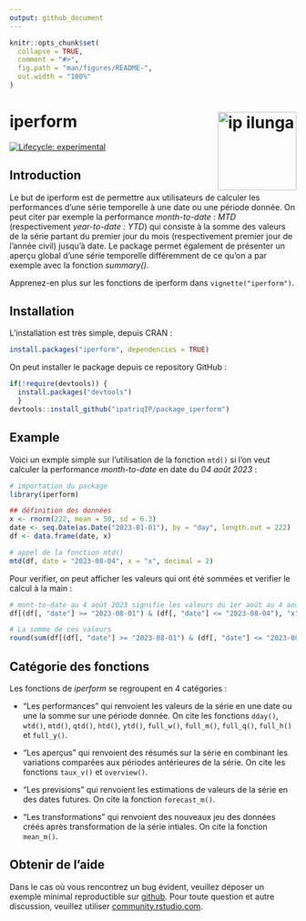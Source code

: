 ```yaml
---
output: github_document
---
```


<!-- README.md is generated from README.Rmd. Please edit that file -->

```r
knitr::opts_chunk$set(
  collapse = TRUE,
  comment = "#>",
  fig.path = "man/figures/README-",
  out.width = "100%"
)
```


# iperform <a href="https://ip-ilunga.com"><img src="man/figures/logo.png" align="right" height="138" alt="ip ilunga" /></a>

<!-- badges: start -->
[![Lifecycle: experimental](https://img.shields.io/badge/lifecycle-experimental-orange.svg)](https://lifecycle.r-lib.org/articles/stages.html#experimental)
<!-- badges: end -->

## Introduction

Le but de iperform est de permettre aux utilisateurs de calculer les performances d'une série temporelle à une date ou une période donnée. On peut citer par exemple la performance *month-to-date : MTD* (respectivement *year-to-date : YTD*) qui consiste à la somme des valeurs de la série partant du premier jour du mois (respectivement premier jour de l’année civil) jusqu’à date. Le package permet également de présenter un aperçu global d'une série temporelle différemment de ce qu'on a par exemple avec la fonction *summary()*.


Apprenez-en plus sur les fonctions de iperform dans `vignette("iperform")`.

## Installation

L'installation est très simple, depuis CRAN :

```r
install.packages("iperform", dependencies = TRUE)

```


On peut installer le package depuis ce repository GitHub :

```r
if(!require(devtools)) {
  install.packages("devtools")
  }
devtools::install_github("ipatriqIP/package_iperform")

```


## Example

Voici un exmple simple sur l'utilisation de la fonction `mtd()` si l'on veut calculer la performance *month-to-date* en date du *04 août 2023* :

```r
# importation du package
library(iperform)

## définition des données 
x <- rnorm(222, mean = 50, sd = 6.3)
date <- seq.Date(as.Date("2023-01-01"), by = "day", length.out = 222)
df <- data.frame(date, x)

# appel de la fonction mtd()
mtd(df, date = "2023-08-04", x = "x", decimal = 2)

```


Pour verifier, on peut afficher les valeurs qui ont été sommées et verifier le calcul à la main :

```r
# mont-to-date au 4 août 2023 signifie les valeurs du 1er août au 4 août iclus
df[(df[, "date"] >= "2023-08-01") & (df[, "date"] <= "2023-08-04"), "x"]

# La somme de ces valeurs
round(sum(df[(df[, "date"] >= "2023-08-01") & (df[, "date"] <= "2023-08-04"), "x"]), 2)

```


## Catégorie des fonctions

Les fonctions de *iperform* se regroupent en 4 catégories :

* "Les performances" qui renvoient les valeurs de la série en une date ou une la somme sur une période donnée. On cite les fonctions `dday()`, `wtd()`, `mtd()`, `qtd()`, `htd()`, `ytd()`, `full_w()`, `full_m()`, `full_q()`, `full_h()` et `full_y()`.

* "Les aperçus" qui renvoient des résumés sur la série en combinant les variations comparées aux périodes antérieures de la série. On cite les fonctions `taux_v()` et `overview()`.

* "Les previsions" qui renvoient les estimations de valeurs de la série en des dates futures. On cite la fonction `forecast_m()`.

* "Les transformations" qui renvoient des nouveaux jeu des données créés après transformation de la série intiales. On cite la fonction `mean_m()`. 



## Obtenir de l'aide

Dans le cas où vous rencontrez un bug évident, veuillez déposer un exemple minimal reproductible sur [github](https://github.com/). 
Pour toute question et autre discussion, veuillez utiliser [community.rstudio.com](https://community.rstudio.com/).



